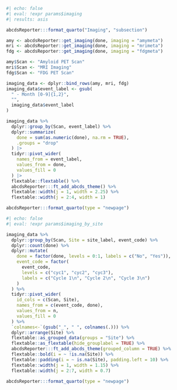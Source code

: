 ```r
#| echo: false
#| eval: !expr params$imaging
#| results: asis

abcdsReporter:::format_quarto("Imaging", "subsection")

amy <- abcdsReporter::get_imaging(done, imaging = "amymeta")
mri <- abcdsReporter::get_imaging(done, imaging = "mrimeta")
fdg <- abcdsReporter::get_imaging(done, imaging = "fdgmeta")

amy$Scan <- "Amyloid PET Scan"
mri$Scan <- "MRI Imaging"
fdg$Scan <- "FDG PET Scan"

imaging_data <- dplyr::bind_rows(amy, mri, fdg)
imaging_data$event_label <- gsub(
  " - Month [0-9]{1,2}",
  "",
  imaging_data$event_label
)

imaging_data %>%
  dplyr::group_by(Scan, event_label) %>%
  dplyr::summarize(
    done = sum(as.numeric(done), na.rm = TRUE),
    .groups = "drop"
  ) |>
  tidyr::pivot_wider(
    names_from = event_label,
    values_from = done,
    values_fill = 0
  ) |>
  flextable::flextable() %>%
  abcdsReporter:::ft_add_abcds_theme() %>%
  flextable::width(j = 1, width = 2.25) %>%
  flextable::width(j = 2:4, width = 1)

abcdsReporter:::format_quarto(type = "newpage")

```

```r
#| echo: false
#| eval: !expr params$imaging_by_site

imaging_data %>%
  dplyr::group_by(Scan, Site = site_label, event_code) %>%
  dplyr::count(done) %>%
  dplyr::mutate(
    done = factor(done, levels = 0:1, labels = c("No", "Yes")),
    event_code = factor(
      event_code,
      levels = c("cyc1", "cyc2", "cyc3"),
      labels = c("Cycle 1\n", "Cycle 2\n", "Cycle 3\n")
    )
  ) %>%
  tidyr::pivot_wider(
    id_cols = c(Scan, Site),
    names_from = c(event_code, done),
    values_from = n,
    values_fill = 0
  ) %>%
  `colnames<-`(gsub("_", " ", colnames(.))) %>%
  dplyr::arrange(Site) %>%
  flextable::as_grouped_data(groups = "Site") %>%
  flextable::as_flextable(hide_grouplabel = TRUE) %>%
  abcdsReporter:::ft_add_abcds_theme(grouped_column = TRUE) %>%
  flextable::bold(i = ~ !is.na(Site)) %>%
  flextable::padding(i = ~ is.na(Site), padding.left = 10) %>%
  flextable::width(j = 1, width = 1.15) %>%
  flextable::width(j = 2:7, width = 0.7)

abcdsReporter:::format_quarto(type = "newpage")

```